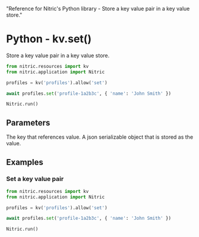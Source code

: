   "Reference for Nitric's Python library - Store a key value pair in a key value store."

# Python - kv.set()

Store a key value pair in a key value store.

```python
from nitric.resources import kv
from nitric.application import Nitric

profiles = kv('profiles').allow('set')

await profiles.set('profile-1a2b3c', { 'name': 'John Smith' })

Nitric.run()
```

## Parameters

<Properties>
  <Property name="key" required type="string">
    The key that references value.
  </Property>
  <Property name="value" required type="object">
    A json serializable object that is stored as the value.
  </Property>
</Properties>

## Examples

### Set a key value pair

```python
from nitric.resources import kv
from nitric.application import Nitric

profiles = kv('profiles').allow('set')

await profiles.set('profile-1a2b3c', { 'name': 'John Smith' })

Nitric.run()
```
